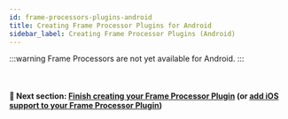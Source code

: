 ```yaml
---
id: frame-processors-plugins-android
title: Creating Frame Processor Plugins for Android
sidebar_label: Creating Frame Processor Plugins (Android)
---
```



:::warning
Frame Processors are not yet available for Android.
:::

<br />

#### 🚀 Next section: [Finish creating your Frame Processor Plugin](frame-processors-plugins-final) (or [add iOS support to your Frame Processor Plugin](frame-processors-plugins-ios))
